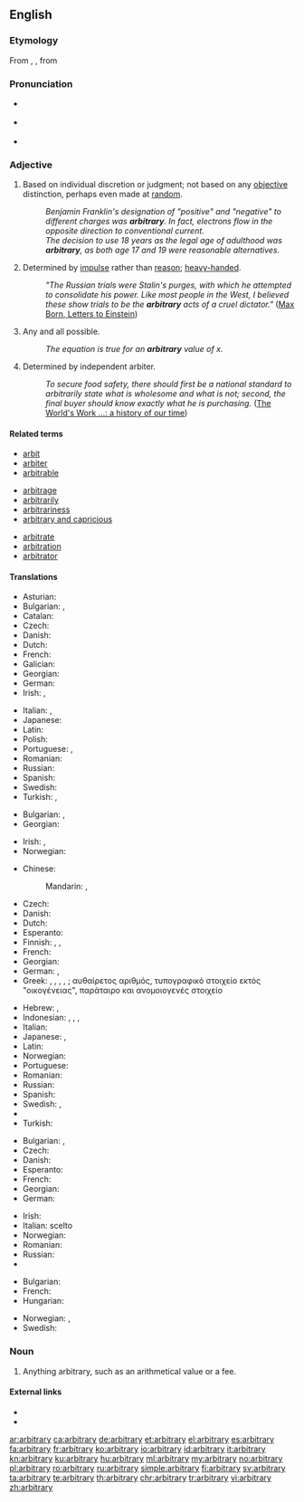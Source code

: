 {{was wotd|2006|December|4}}
==English==

===Etymology===
From {{etyl|enm|en}} {{term|arbitrarie|lang=enm}}, {{etyl|la|en}} {{term|arbitrarius||lang=la|arbitrary, uncertain}}, from {{term|arbiter||lang=la|witness, on-looker, listener, judge, overseer}}

===Pronunciation===
* {{a|RP}} {{IPA|/ˈɑː.bɪ.t(ʃ)ɹə.ɹi/}}
* {{a|US|Canada}} {{IPA|/ˈɑɹ.bɪ.t(ʃ)ɹɛ(ə).ɹi/}}
* {{audio|en-us-arbitrary.ogg|Audio (US)}}

===Adjective===
{{wikipedia|arbitrariness}}
{{en-adj}}

# {{context|usually|of a decision|lang=en}} Based on individual discretion or judgment; not based on any [[objective]] distinction, perhaps even made at [[random]].
#: ''Benjamin Franklin's designation of "positive" and "negative" to different charges was '''arbitrary'''.  In fact, electrons flow in the opposite direction to conventional current.''
#: ''The decision to use 18 years as the legal age of adulthood was '''arbitrary''', as both age 17 and 19 were reasonable alternatives.''
# Determined by [[impulse]] rather than [[reason]]; [[heavy-handed]].
#: ''"The Russian trials were Stalin's purges, with which he attempted to consolidate his power. Like most people in the West, I believed these show trials to be the '''arbitrary''' acts of a cruel dictator."'' ([http://en.wikiquote.org/wiki/Einstein Max Born, Letters to Einstein])
# {{context|mathematics|lang=en}} Any and all possible.
#: ''The equation is true for an '''arbitrary''' value of x.''
# Determined by independent arbiter.
#: ''To secure food safety, there should first be a national standard to arbitrarily state what is wholesome and what is not; second, the final buyer should know exactly what he is purchasing.'' ([http://books.google.com/books?id=sojNAAAAMAAJ&pg=PA9319#v=onepage&q&f=false The World's Work ...: a history of our time])

====Related terms====
{{rel-top3}}
* [[arbit]]
* [[arbiter]]
* [[arbitrable]]
{{rel-mid3}}
* [[arbitrage]]
* [[arbitrarily]]
* [[arbitrariness]]
* [[arbitrary and capricious]]
{{rel-mid3}}
* [[arbitrate]]
* [[arbitration]]
* [[arbitrator]]
{{rel-bottom}}

====Translations====
{{trans-top|based on individual discretion or judgment}}
* Asturian: {{t|ast|arbitrariu}}
* Bulgarian: {{t+|bg|произволен}},  {{t+|bg|своеволен}}
* Catalan: {{t+|ca|arbitrari}}
* Czech: {{t|cs|libovolný|m}}
* Danish: {{t+|da|arbitrær}}
* Dutch: {{t+|nl|willekeurig}}
* French: {{t+|fr|arbitraire}}
* Galician: {{t|gl|arbitrario}}
* Georgian: {{t|ka|დაუსაბუთებელი}}
* German: {{t+|de|willkürlich}}
* Irish: {{t|ga|ar togradh}}, {{t|ga|aondeonach}}
{{trans-mid}}
* Italian: {{t+|it|arbitrario|m}}, {{t|it|arbitraria|f}}
* Japanese: {{t+|ja|恣意|tr=しいてきな, shiiteki-na|alt=恣意的な}}
* Latin: {{t|la|arbitrarius}}
* Polish: {{t|pl|arbitrarny|m}}
* Portuguese: {{t+|pt|arbitrário|m}},  {{t+|pt|arbitrária|f}}
* Romanian: {{t+|ro|arbitrar}}
* Russian: {{t+|ru|произвольный}}
* Spanish: {{t+|es|arbitrario}}
* Swedish: {{t+|sv|godtycklig}}
* Turkish: {{t+|tr|keyfî}}, {{t|tr|isteğe bağlı}}
{{trans-bottom}}

{{trans-top|unrestrained by law; tyrannical}}
* Bulgarian: {{t+|bg|деспотичен}},  {{t+|bg|тираничен}}
* Georgian: {{t|ka|დესპოტური}}
{{trans-mid}}
* Irish: {{t|ga|ansmachtúil}}, {{t|ga|dírialta}}
* Norwegian: {{t+|no|vilkårlig}}
{{trans-bottom}}

{{trans-top|determined by impulse}}
* Chinese:
*: Mandarin: {{t+|cmn|任意|sc=Hani}}, {{t|cmn|随机决定|sc=Hani}}
* Czech: {{t|cs|náladový|m}}
* Danish: {{t|da|vilkårlig}}
* Dutch: {{t+|nl|willekeurig}}
* Esperanto: {{t|eo|hazarda}}
* Finnish: {{t+|fi|mielivaltainen}}, {{t+|fi|umpimähkäinen}}, {{t|fi|omavaltainen}}
* French: {{t+|fr|arbitraire}}
* Georgian: {{t|ka|თვითნებური}}
* German: {{t+|de|willkürlich}}, {{t+|de|arbiträr}}
* Greek: {{qualifier|adjective}} {{t+|el|αυθαίρετος}}, {{t+|el|δεσποτικός}}, {{t+|el|αυταρχικός}}, {{t+|el|παρορμητικός}}, {{t+|el|αυθόρμητος}}; {{qualifier|noun}} αυθαίρετος αριθμός, τυπογραφικό στοιχείο εκτός "οικογένειας", παράταιρο και ανομοιογενές στοιχείο
{{trans-mid}}
* Hebrew: {{t|he|שרירותי|tr=shriruty|m}}, {{t|he|שרירותית|tr=shrirutyt|f}}
* Indonesian: {{t+|id|sembarang}}, {{t+|id|siapa saja}}, {{t+|id|apa saja}}, {{t|id|mana saja}}
* Italian: {{t+|it|arbitrario}}
* Japanese: {{t+|ja|任意|tr=[[にんい]], nin-i}}, {{t|ja|不特定多数|tr=[[ふとくていたすう]], futokutei-tasū}}
* Latin: {{t|la|arbitrarius}}
* Norwegian: {{t+|no|vilkårlig}}
* Portuguese: {{t+|pt|arbitrário}}
* Romanian: {{t+|ro|arbitrar}}
* Russian: {{t+|ru|произвольный}}
* Spanish: {{t+|es|arbitrario}}
* Swedish: {{t+|sv|godtycklig}}, {{t+|sv|arbiträr}}
* {{trreq|th}}
* Turkish: {{t+|tr|keyfî}}
{{trans-bottom}}

{{trans-top|chosen at random}}
* Bulgarian: {{t+|bg|произволен}}, {{t+|bg|случаен}}
* Czech: {{t|cs|libovolný|m}}
* Danish: {{t+|da|arbitrær}}
* Esperanto: {{t+|eo|arbitra}}
* French: {{t+|fr|arbitraire}}
* Georgian: {{t|ka|ჭირვეული}}
* German: {{t+|de|beliebig}}
{{trans-mid}}
* Irish: {{t|ga|treallach}}
* Italian: scelto {{t+|it|a caso}}
* Norwegian: {{t+|no|tilfeldig}}
* Romanian: {{t+|ro|arbitrar}}
* Russian: {{t+|ru|произвольный}}
* {{trreq|th}}
{{trans-bottom}}

{{trans-top|(mathematics)}}
* Bulgarian: {{t+|bg|произволен}}
* French: {{t+|fr|quelconque}}
* Hungarian: {{t+|hu|tetszőleges}}
{{trans-mid}}
* Norwegian: {{t+|no|vilkårlig}}, {{t+|no|tilfeldig}}
* Swedish: {{t+|sv|godtycklig}}
{{trans-bottom}}

{{checktrans-top}}
{{trans-mid}}
{{trans-bottom}}

===Noun===
{{en-noun|arbitraries}}

# Anything arbitrary, such as an arithmetical value or a fee.

====External links====
* {{R:Webster 1913}}
* {{R:Century 1911}}

[[ar:arbitrary]]
[[ca:arbitrary]]
[[de:arbitrary]]
[[et:arbitrary]]
[[el:arbitrary]]
[[es:arbitrary]]
[[fa:arbitrary]]
[[fr:arbitrary]]
[[ko:arbitrary]]
[[io:arbitrary]]
[[id:arbitrary]]
[[it:arbitrary]]
[[kn:arbitrary]]
[[ku:arbitrary]]
[[hu:arbitrary]]
[[ml:arbitrary]]
[[my:arbitrary]]
[[no:arbitrary]]
[[pl:arbitrary]]
[[ro:arbitrary]]
[[ru:arbitrary]]
[[simple:arbitrary]]
[[fi:arbitrary]]
[[sv:arbitrary]]
[[ta:arbitrary]]
[[te:arbitrary]]
[[th:arbitrary]]
[[chr:arbitrary]]
[[tr:arbitrary]]
[[vi:arbitrary]]
[[zh:arbitrary]]